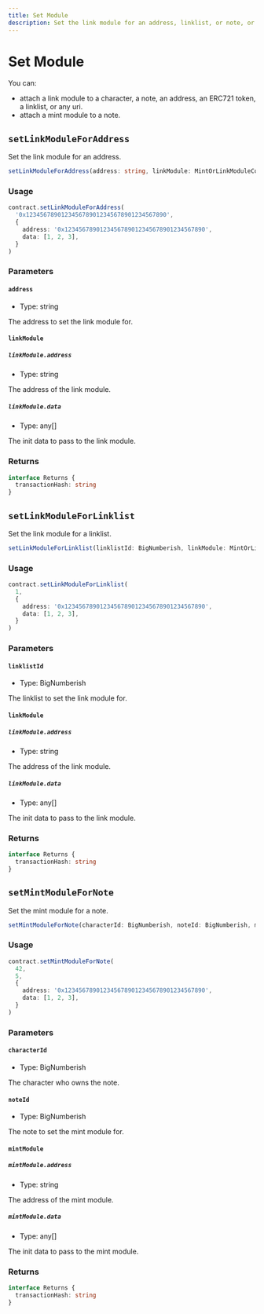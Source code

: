 ```yaml
---
title: Set Module
description: Set the link module for an address, linklist, or note, or the mint module for a note.
---
```


# Set Module

You can:

- attach a link module to a character, a note, an address, an ERC721 token, a linklist, or any uri.
- attach a mint module to a note.

## `setLinkModuleForAddress`

Set the link module for an address.

```ts
setLinkModuleForAddress(address: string, linkModule: MintOrLinkModuleConfig, overrides?: Overrides): Promise<Result<undefined, true>>
```

### Usage

```ts
contract.setLinkModuleForAddress(
  '0x1234567890123456789012345678901234567890',
  {
    address: '0x1234567890123456789012345678901234567890',
    data: [1, 2, 3],
  }
)
```

### Parameters

#### `address`

- Type: string

The address to set the link module for.

#### `linkModule`

##### `linkModule.address`

- Type: string

The address of the link module.

##### `linkModule.data`

- Type: any[]

The init data to pass to the link module.

### Returns

```ts
interface Returns {
  transactionHash: string
}
```

## `setLinkModuleForLinklist`

Set the link module for a linklist.

```ts
setLinkModuleForLinklist(linklistId: BigNumberish, linkModule: MintOrLinkModuleConfig, overrides?: Overrides): Promise<Result<undefined, true>>
```

### Usage

```ts
contract.setLinkModuleForLinklist(
  1,
  {
    address: '0x1234567890123456789012345678901234567890',
    data: [1, 2, 3],
  }
)
```

### Parameters

#### `linklistId`

- Type: BigNumberish

The linklist to set the link module for.

#### `linkModule`

##### `linkModule.address`

- Type: string

The address of the link module.

##### `linkModule.data`

- Type: any[]

The init data to pass to the link module.

### Returns

```ts
interface Returns {
  transactionHash: string
}
```

## `setMintModuleForNote`

Set the mint module for a note.

```ts
setMintModuleForNote(characterId: BigNumberish, noteId: BigNumberish, mintModule: MintOrLinkModuleConfig, overrides?: Overrides): Promise<Result<undefined, true>>
```

### Usage

```ts
contract.setMintModuleForNote(
  42,
  5,
  {
    address: '0x1234567890123456789012345678901234567890',
    data: [1, 2, 3],
  }
)
```

### Parameters

#### `characterId`

- Type: BigNumberish

The character who owns the note.

#### `noteId`

- Type: BigNumberish

The note to set the mint module for.

#### `mintModule`

##### `mintModule.address`

- Type: string

The address of the mint module.

##### `mintModule.data`

- Type: any[]

The init data to pass to the mint module.

### Returns

```ts
interface Returns {
  transactionHash: string
}
```
